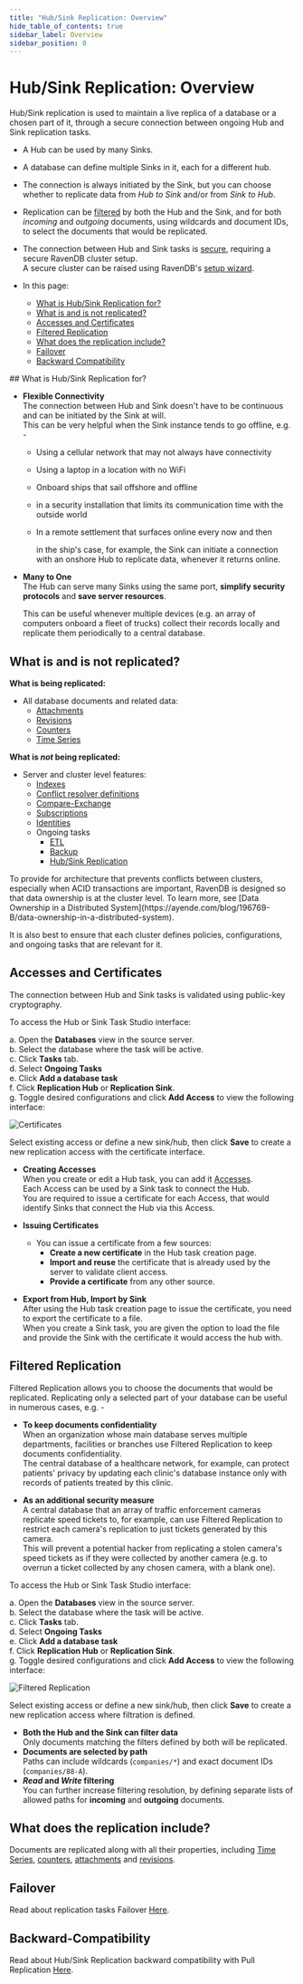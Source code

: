 ```yaml
---
title: "Hub/Sink Replication: Overview"
hide_table_of_contents: true
sidebar_label: Overview
sidebar_position: 0
---
```



# Hub/Sink Replication: Overview
<Admonition type="note" title="Note">

Hub/Sink replication is used to maintain a live replica of a database 
or a chosen part of it, through a secure connection between ongoing Hub 
and Sink replication tasks.  

* A Hub can be used by many Sinks.  

* A database can define multiple Sinks in it, each for a different hub.  

* The connection is always initiated by the Sink, but you can choose 
  whether to replicate data from *Hub to Sink* and/or from *Sink to Hub*.  

* Replication can be [filtered](../../../../../studio/database/tasks/ongoing-tasks/hub-sink-replication/overview.mdx#filtered-replication) 
  by both the Hub and the Sink, and for both *incoming* and *outgoing* documents, using wildcards and document IDs, to select the 
  documents that would be replicated.  

* The connection between Hub and Sink tasks is [secure](../../../../../studio/database/tasks/ongoing-tasks/hub-sink-replication/overview.mdx#accesses-and-certificates), 
  requiring a secure RavenDB cluster setup.  
  A secure cluster can be raised using RavenDB's [setup wizard](../../../../../start/installation/setup-wizard.mdx#secure-setup-with-a-let).  

* In this page:
    * [What is Hub/Sink Replication for?](../../../../../studio/database/tasks/ongoing-tasks/hub-sink-replication/overview.mdx#what-is-hub/sink-replication-for?)  
    * [What is and is not replicated?](../../../../../studio/database/tasks/ongoing-tasks/hub-sink-replication/overview.mdx#what-is-and-is-not-replicated?)  
    * [Accesses and Certificates](../../../../../studio/database/tasks/ongoing-tasks/hub-sink-replication/overview.mdx#accesses-and-certificates)  
    * [Filtered Replication](../../../../../studio/database/tasks/ongoing-tasks/hub-sink-replication/overview.mdx#filtered-replication)  
    * [What does the replication include?](../../../../../studio/database/tasks/ongoing-tasks/hub-sink-replication/overview.mdx#what-does-the-replication-include?)  
    * [Failover](../../../../../studio/database/tasks/ongoing-tasks/hub-sink-replication/overview.mdx#failover)  
    * [Backward Compatibility](../../../../../studio/database/tasks/ongoing-tasks/hub-sink-replication/overview.mdx#backward-compatibility)  
</Admonition>
## What is Hub/Sink Replication for?

* **Flexible Connectivity**  
  The connection between Hub and Sink doesn't have to be continuous 
  and can be initiated by the Sink at will.  
  This can be very helpful when the Sink instance tends to go offline, e.g. -  

   * Using a cellular network that may not always have connectivity  
   * Using a laptop in a location with no WiFi
   * Onboard ships that sail offshore and offline  
   * in a security installation that limits its communication time 
     with the outside world  
   * In a remote settlement that surfaces online every now and then  
   
     in the ship's case, for example, the Sink can initiate a connection 
     with an onshore Hub to replicate data, whenever it returns online.  

* **Many to One**  
  The Hub can serve many Sinks using the same port, **simplify 
  security protocols** and **save server resources**.  

    This can be useful whenever multiple devices (e.g. an array of computers 
    onboard a fleet of trucks) collect their records locally and replicate them 
    periodically to a central database.  



## What is and is not replicated?

**What is being replicated:**  

  * All database documents and related data:  
    * [Attachments](../../../../../document-extensions/attachments/what-are-attachments.mdx)  
    * [Revisions](../../../../../server/extensions/revisions.mdx)  
    * [Counters](../../../../../document-extensions/counters/overview.mdx)
    * [Time Series](../../../../../document-extensions/timeseries/overview.mdx)

**What is _not_ being replicated:**  

  * Server and cluster level features:  
    * [Indexes](../../../../../indexes/creating-and-deploying.mdx)  
    * [Conflict resolver definitions](../../../../../server/clustering/replication/replication-conflicts.mdx#conflict-resolution-script)  
    * [Compare-Exchange](../../../../../client-api/operations/compare-exchange/overview.mdx)
    * [Subscriptions](../../../../../client-api/data-subscriptions/what-are-data-subscriptions.mdx)
    * [Identities](../../../../../server/kb/document-identifier-generation.mdx#strategy--3)  
    * Ongoing tasks
      * [ETL](../../../../../server/ongoing-tasks/etl/basics.mdx)
      * [Backup](../../../../../studio/database/tasks/backup-task.mdx)
      * [Hub/Sink Replication](../../../../../studio/database/tasks/ongoing-tasks/hub-sink-replication/overview.mdx)

<Admonition type="note" title="Why are some cluster-level features not replicated?" id="why-are-some-cluster-level-features-not-replicated" href="#why-are-some-cluster-level-features-not-replicated">
To provide for architecture that prevents conflicts between clusters, especially when ACID transactions are important, 
RavenDB is designed so that data ownership is at the cluster level.  
To learn more, see [Data Ownership in a Distributed System](https://ayende.com/blog/196769-B/data-ownership-in-a-distributed-system).

It is also best to ensure that each cluster defines policies, configurations, and ongoing tasks that are relevant for it.  
</Admonition>



## Accesses and Certificates

The connection between Hub and Sink tasks is validated using public-key cryptography.  

To access the Hub or Sink Task Studio interface:  

a. Open the **Databases** view in the source server.  
b. Select the database where the task will be active.  
c. Click **Tasks** tab.  
d. Select **Ongoing Tasks**  
e. Click **Add a database task**  
f. Click **Replication Hub** or **Replication Sink**.  
g. Toggle desired configurations and click **Add Access** to view the following interface:


![Certificates](./assets/certificates-hub-sink-replication.png)

Select existing access or define a new sink/hub, then click **Save** to create a new replication access with the certificate interface.  


* **Creating Accesses**  
  When you create or edit a Hub task, you can add it [Accesses](../../../../../studio/database/tasks/ongoing-tasks/hub-sink-replication/replication-hub-task.mdx#access-configuration).  
  Each Access can be used by a Sink task to connect the Hub.  
  You are required to issue a certificate for each Access, that would 
  identify Sinks that connect the Hub via this Access.  

* **Issuing Certificates**  
  * You can issue a certificate from a few sources:  
     * **Create a new certificate** in the Hub task creation page.  
     * **Import and reuse** the certificate that is already used 
       by the server to validate client access.  
     * **Provide a certificate** from any other source.  
  
* **Export from Hub, Import by Sink**  
  After using the Hub task creation page to issue the certificate, 
  you need to export the certificate to a file.  
  When you create a Sink task, you are given the option to load 
  the file and provide the Sink with the certificate it would access 
  the hub with.  



## Filtered Replication

Filtered Replication allows you to choose the documents that would 
be replicated. Replicating only a selected part of your database 
can be useful in numerous cases, e.g. -  

* **To keep documents confidentiality**  
  When an organization whose main database serves multiple departments, 
  facilities or branches use Filtered Replication to keep documents 
  confidentiality.  
  The central database of a healthcare network, for example, can protect 
  patients' privacy by updating each clinic's database instance only with 
  records of patients treated by this clinic.  

* **As an additional security measure**  
  A central database that an array of traffic enforcement cameras replicate
  speed tickets to, for example, can use Filtered Replication to restrict
  each camera's replication to just tickets generated by this camera.  
  This will prevent a potential hacker from replicating a stolen camera's
  speed tickets as if they were collected by another camera (e.g. to overrun
  a ticket collected by any chosen camera, with a blank one).  

To access the Hub or Sink Task Studio interface:  

a. Open the **Databases** view in the source server.  
b. Select the database where the task will be active.  
c. Click **Tasks** tab.  
d. Select **Ongoing Tasks**  
e. Click **Add a database task**  
f. Click **Replication Hub** or **Replication Sink**.  
g. Toggle desired configurations and click **Add Access** to view the following interface:

![Filtered Replication](./assets/filtering-hub-sink-replication.png)

Select existing access or define a new sink/hub, then click **Save** to create a new replication access where filtration is defined.  

<Admonition type="info" title="Info">

* **Both the Hub and the Sink can filter data**  
   Only documents matching the filters defined by both will be replicated.  
* **Documents are selected by path**  
  Paths can include wildcards (`companies/*`) and 
  exact document IDs (`companies/88-A`).  
* ***Read* and *Write* filtering**  
  You can further increase filtering resolution, by 
  defining separate lists of allowed paths for **incoming** 
  and **outgoing** documents.  

</Admonition>




## What does the replication include?

Documents are replicated along with all their properties, including 
[Time Series](../../../../../document-extensions/timeseries/overview.mdx), 
[counters](../../../../../document-extensions/counters/overview.mdx), 
[attachments](../../../../../document-extensions/attachments/what-are-attachments.mdx) 
and [revisions](../../../../../server/extensions/revisions.mdx).  



## Failover
Read about replication tasks Failover [Here](../../../../../server/ongoing-tasks/hub-sink-replication.mdx#failover).  


## Backward-Compatibility
Read about Hub/Sink Replication backward compatibility with Pull Replication [Here](../../../../../server/ongoing-tasks/hub-sink-replication.mdx#backward-compatibility).  


